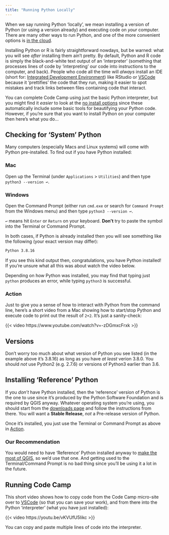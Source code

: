 ```yaml
---
title: "Running Python Locally"
---
```


When we say running Python 'locally', we mean installing a version of Python (or using a version already) and executing code on *your* computer. There are many other ways to run Python, and one of the more convenient options is [in the cloud](no_install.qmd).

Installing Python or R is fairly straightforward nowdays, but be warned: what you will see _after_ installing them ain't pretty. By default, Python and R code is simply the black-and-white text output of an 'interpreter' (something that processes lines of code by 'interpreting' our code into instructions to the computer, and back). People who code all the time will _always_ install an IDE (short for: [Integrated Development Environment](https://www.codecademy.com/article/what-is-an-ide)) like RStudio or [VSCode](https://code.visualstudio.com/) because it 'prettifies' the code that they run, making it easier to spot mistakes and track links between files containing code that interact. 

You can complete Code Camp using just the basic Python interpreter, but you might find it _easier_ to look at the [no install options](./no_install.qmd) since these automatically include some basic tools for beautifying your Python code. However, if you're sure that you want to install Python on your computer then here's what you do... 

## Checking for 'System' Python

Many computers (especially Macs and Linux systems) will come with Python pre-installed. To find out if you have Python installed:

::: {.panel-tabset}

### Mac

Open up the Terminal (under `Applications` > `Utilities`) and then type `python3 --version ↩︎`.

### Windows 

Open the Command Prompt  (either run `cmd.exe` or search for `Command Prompt` from the Windows menu) and then type `python3 --version ↩︎`.

:::

::: {.callout-tip}
`↩︎` means hit `Enter` or `Return` on your keyboard. **Don't** try to paste the symbol into the Terminal or Command Prompt.
:::

In both cases, if Python is already installed then you will see something like the following (your exact version may differ):

```bash
Python 3.8.16
```

If you see this kind output then, congratulations, you have Python installed! If you're unsure what all this was about watch the video below.

::: {.callout-note}

Depending on how Python was installed, you may find that typing just `python` produces an error, while typing `python3` is successful. 

:::

### Action

Just to give you a sense of how to interact with Python from the command line, here's a short video from a Mac showing how to start/stop Python and execute code to print out the result of `2+2`. It's just a sanity-check:

{{< video https://www.youtube.com/watch?v=-zDGmxcFrxk >}}

::: {.callout-tip}

## Versions

Don't worry too much about what version of Python you see listed (in the example above it's 3.8.16) as long as you have _at least_ verion 3.8.0. You should _not_ use Python2 (e.g. 2.7.6) or versions of Python3 earlier than 3.6.

:::

## Installing 'Reference' Python

If you *don't* have Python installed, then the 'reference' version of Python is the one to use since it's produced by the Python Software Foundation and is required by QGIS anyway. Whatever operating system you're using, you should start from the [downloads page](https://www.python.org/downloads/) and follow the instructions from there. You will want a **Stable Release**, _not_ a Pre-release version of Python.

Once it's installed, you just use the Terminal or Command Prompt as above in [Action](#action).

::: {.callout-tip}

### Our Recommendation

You would need to have 'Reference' Python installed anyway to [make the most of QGIS](https://gis.stackexchange.com/a/351290/62754), so we'd use that one. And getting used to the Terminal/Command Prompt is no bad thing since you'll be using it a lot in the future. 

:::

## Running Code Camp

This short video shows how to copy code from the Code Camp micro-site over to [VSCode](https://code.visualstudio.com/) (so that you can save your work), and from there into the Python 'interpreter' (what you have just installed):

{{< video https://youtu.be/vKVUfU5Iikc >}}

You can copy and paste multiple lines of code into the interpreter.

